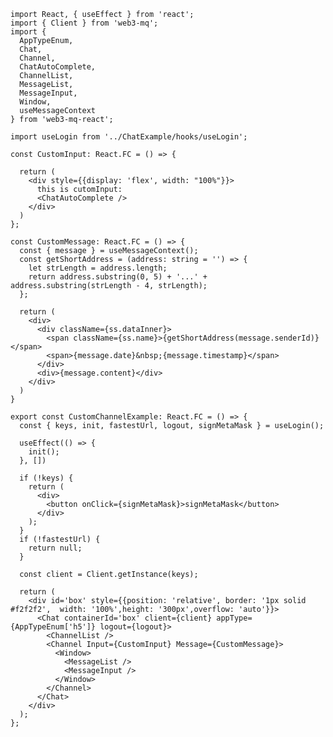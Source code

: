 ```tsx 
import React, { useEffect } from 'react';
import { Client } from 'web3-mq';
import { 
  AppTypeEnum, 
  Chat, 
  Channel, 
  ChatAutoComplete,
  ChannelList, 
  MessageList,
  MessageInput,
  Window,
  useMessageContext
} from 'web3-mq-react';

import useLogin from '../ChatExample/hooks/useLogin';

const CustomInput: React.FC = () => {

  return (
    <div style={{display: 'flex', width: "100%"}}>
      this is cutomInput:
      <ChatAutoComplete />
    </div>
  )
};

const CustomMessage: React.FC = () => {
  const { message } = useMessageContext();
  const getShortAddress = (address: string = '') => {
    let strLength = address.length;
    return address.substring(0, 5) + '...' + address.substring(strLength - 4, strLength);
  };

  return (
    <div>
      <div className={ss.dataInner}>
        <span className={ss.name}>{getShortAddress(message.senderId)}</span>
        <span>{message.date}&nbsp;{message.timestamp}</span>
      </div>
      <div>{message.content}</div>
    </div>
  )
}

export const CustomChannelExample: React.FC = () => {
  const { keys, init, fastestUrl, logout, signMetaMask } = useLogin();
  
  useEffect(() => {
    init();
  }, [])

  if (!keys) {
    return (
      <div>
        <button onClick={signMetaMask}>signMetaMask</button>
      </div>
    );
  }
  if (!fastestUrl) {
    return null;
  }

  const client = Client.getInstance(keys);

  return (
    <div id='box' style={{position: 'relative', border: '1px solid #f2f2f2',  width: '100%',height: '300px',overflow: 'auto'}}>
      <Chat containerId='box' client={client} appType={AppTypeEnum['h5']} logout={logout}>
        <ChannelList />
        <Channel Input={CustomInput} Message={CustomMessage}>
          <Window>
            <MessageList />
            <MessageInput />
          </Window>
        </Channel>
      </Chat>
    </div>
  );
};
```